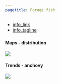 ```yaml
---
pagetitle: Forage fish
---
```


- [info_link](https://olympiccoast.noaa.gov/living/marinelife/fish/fish.html)
- [info_tagline](Forage fish, also called prey fish or bait fish, are small fishes that are important food for larger predators including larger fish, seabirds, sea lions and whales. Forage fish, such as anchovies and sardines, feed near the base of the food chain on plankton.)



### {.tabset}

#### Maps - distribution

![](figures/Appendix S.LR.12.6 - Distributions of krill off OR and southern WA May-June 2011-2019.jpg)

#### Trends - anchovy

![](figures/Appendix S.LR.12.5 - Abundance anomalies for northern anchovies off OR and WA.jpg)
